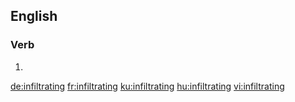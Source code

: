 ==English==

===Verb===
{{head|en|present participle}}

# {{present participle of|infiltrate|lang=en|nocat=1}}

[[de:infiltrating]]
[[fr:infiltrating]]
[[ku:infiltrating]]
[[hu:infiltrating]]
[[vi:infiltrating]]